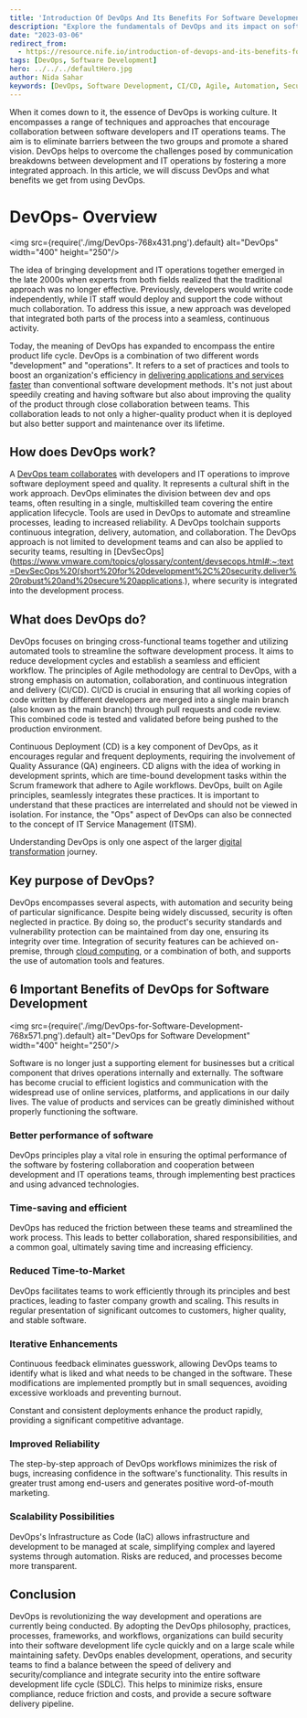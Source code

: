 ```yaml
---
title: 'Introduction Of DevOps And Its Benefits For Software Development'
description: "Explore the fundamentals of DevOps and its impact on software development. Learn how DevOps fosters collaboration, improves efficiency, and accelerates delivery while maintaining high standards of security and performance."
date: "2023-03-06"
redirect_from: 
  - https://resource.nife.io/introduction-of-devops-and-its-benefits-for-software-development/
tags: [DevOps, Software Development]
hero: ../../../defaultHero.jpg
author: Nida Sahar
keywords: [DevOps, Software Development, CI/CD, Agile, Automation, Security, DevSecOps]
---
```


When it comes down to it, the essence of DevOps is working culture. It encompasses a range of techniques and approaches that encourage collaboration between software developers and IT operations teams. The aim is to eliminate barriers between the two groups and promote a shared vision. DevOps helps to overcome the challenges posed by communication breakdowns between development and IT operations by fostering a more integrated approach. In this article, we will discuss DevOps and what benefits we get from using DevOps.

# **DevOps- Overview**


<img src={require('./img/DevOps-768x431.png').default} alt="DevOps" width="400" height="250"/>
<br/>


 
The idea of bringing development and IT operations together emerged in the late 2000s when experts from both fields realized that the traditional approach was no longer effective. Previously, developers would write code independently, while IT staff would deploy and support the code without much collaboration. To address this issue, a new approach was developed that integrated both parts of the process into a seamless, continuous activity.

Today, the meaning of DevOps has expanded to encompass the entire product life cycle. DevOps is a combination of two different words "development" and "operations". It refers to a set of practices and tools to boost an organization's efficiency in [delivering applications and services faster](/blog/how-can-5g-connections-deliver-100times-faster-and-monetize/) than conventional software development methods. It's not just about speedily creating and having software but also about improving the quality of the product through close collaboration between teams. This collaboration leads to not only a higher-quality product when it is deployed but also better support and maintenance over its lifetime.

## **How does DevOps work?**

A [DevOps team collaborates](/blog/optimize-ops-resources-by-collaborating-with-an-extended-devops-platform/) with developers and IT operations to improve software deployment speed and quality. It represents a cultural shift in the work approach. DevOps eliminates the division between dev and ops teams, often resulting in a single, multiskilled team covering the entire application lifecycle. Tools are used in DevOps to automate and streamline processes, leading to increased reliability. A DevOps toolchain supports continuous integration, delivery, automation, and collaboration. The DevOps approach is not limited to development teams and can also be applied to security teams, resulting in [DevSecOps](https://www.vmware.com/topics/glossary/content/devsecops.html#:~:text=DevSecOps%20(short%20for%20development%2C%20security,deliver%20robust%20and%20secure%20applications.), where security is integrated into the development process.

## **What does DevOps do?**

DevOps focuses on bringing cross-functional teams together and utilizing automated tools to streamline the software development process. It aims to reduce development cycles and establish a seamless and efficient workflow. The principles of Agile methodology are central to DevOps, with a strong emphasis on automation, collaboration, and continuous integration and delivery (CI/CD). CI/CD is crucial in ensuring that all working copies of code written by different developers are merged into a single main branch (also known as the main branch) through pull requests and code review. This combined code is tested and validated before being pushed to the production environment.

Continuous Deployment (CD) is a key component of DevOps, as it encourages regular and frequent deployments, requiring the involvement of Quality Assurance (QA) engineers. CD aligns with the idea of working in development sprints, which are time-bound development tasks within the Scrum framework that adhere to Agile workflows. DevOps, built on Agile principles, seamlessly integrates these practices. It is important to understand that these practices are interrelated and should not be viewed in isolation. For instance, the "Ops" aspect of DevOps can also be connected to the concept of IT Service Management (ITSM).

Understanding DevOps is only one aspect of the larger [digital transformation](/blog/digital-transformation-ways-bfsi-can-thrive-in-dynamic-technological-advancements/) journey.

## **Key purpose of DevOps?**

DevOps encompasses several aspects, with automation and security being of particular significance. Despite being widely discussed, security is often neglected in practice. By doing so, the product's security standards and vulnerability protection can be maintained from day one, ensuring its integrity over time. Integration of security features can be achieved on-premise, through [cloud computing](/blog/what-are-cloud-computing-servicesiaas-caas-paas-faas-saas/), or a combination of both, and supports the use of automation tools and features.

## **6 Important Benefits of DevOps for Software Development**


<img src={require('./img/DevOps-for-Software-Development-768x571.png').default} alt="DevOps for Software Development" width="400" height="250"/>
<br/>


 
Software is no longer just a supporting element for businesses but a critical component that drives operations internally and externally. The software has become crucial to efficient logistics and communication with the widespread use of online services, platforms, and applications in our daily lives. The value of products and services can be greatly diminished without properly functioning the software.

### **Better performance of software**

DevOps principles play a vital role in ensuring the optimal performance of the software by fostering collaboration and cooperation between development and IT operations teams, through implementing best practices and using advanced technologies.

### **Time-saving and efficient**

DevOps has reduced the friction between these teams and streamlined the work process. This leads to better collaboration, shared responsibilities, and a common goal, ultimately saving time and increasing efficiency.

### **Reduced Time-to-Market**

DevOps facilitates teams to work efficiently through its principles and best practices, leading to faster company growth and scaling. This results in regular presentation of significant outcomes to customers, higher quality, and stable software.

### **Iterative Enhancements**

Continuous feedback eliminates guesswork, allowing DevOps teams to identify what is liked and what needs to be changed in the software. These modifications are implemented promptly but in small sequences, avoiding excessive workloads and preventing burnout.

Constant and consistent deployments enhance the product rapidly, providing a significant competitive advantage.

### **Improved Reliability**

The step-by-step approach of DevOps workflows minimizes the risk of bugs, increasing confidence in the software's functionality. This results in greater trust among end-users and generates positive word-of-mouth marketing.

### **Scalability Possibilities**

DevOps's Infrastructure as Code (IaC) allows infrastructure and development to be managed at scale, simplifying complex and layered systems through automation. Risks are reduced, and processes become more transparent.

## **Conclusion**

DevOps is revolutionizing the way development and operations are currently being conducted. By adopting the DevOps philosophy, practices, processes, frameworks, and workflows, organizations can build security into their software development life cycle quickly and on a large scale while maintaining safety. DevOps enables development, operations, and security teams to find a balance between the speed of delivery and security/compliance and integrate security into the entire software development life cycle (SDLC). This helps to minimize risks, ensure compliance, reduce friction and costs, and provide a secure software delivery pipeline.
